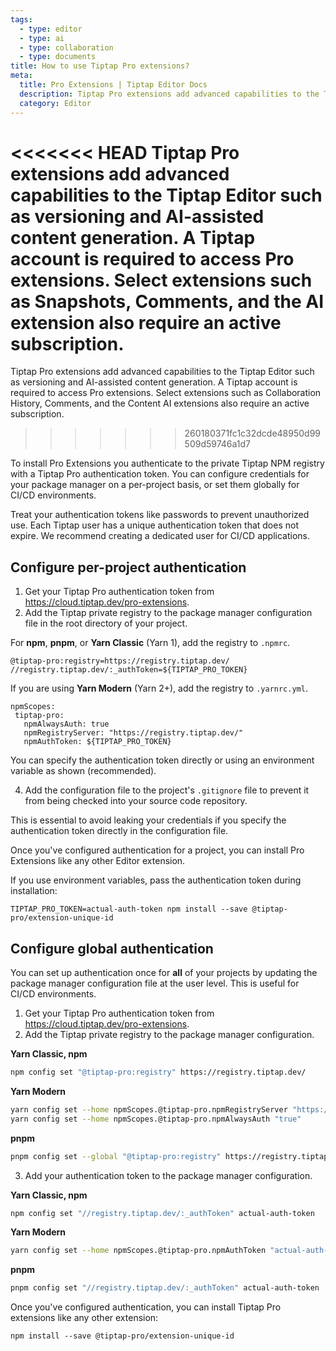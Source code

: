 ```yaml
---
tags:
  - type: editor
  - type: ai
  - type: collaboration
  - type: documents
title: How to use Tiptap Pro extensions?
meta:
  title: Pro Extensions | Tiptap Editor Docs
  description: Tiptap Pro extensions add advanced capabilities to the Tiptap Editor and are installed from the private Tiptap NPM registry.
  category: Editor
---
```



<<<<<<< HEAD
Tiptap Pro extensions add advanced capabilities to the Tiptap Editor such as versioning and AI-assisted content generation. A Tiptap account is required to access Pro extensions. Select extensions such as Snapshots, Comments, and the AI extension also require an active subscription.
=======
Tiptap Pro extensions add advanced capabilities to the Tiptap Editor such as versioning and AI-assisted content generation. A Tiptap account is required to access Pro extensions. Select extensions such as Collaboration History, Comments, and the Content AI extensions also require an active subscription.
>>>>>>> 260180371fc1c32dcde48950d99509d59746a1d7

To install Pro Extensions you authenticate to the private Tiptap NPM registry with a Tiptap Pro authentication token. You can configure credentials for your package manager on a per-project basis, or set them globally for CI/CD environments.

<Callout title="Security warning" variant="warning">
  Treat your authentication tokens like passwords to prevent unauthorized use. Each Tiptap user has
  a unique authentication token that does not expire. We recommend creating a dedicated user for
  CI/CD applications.
</Callout>

## Configure per-project authentication

1. Get your Tiptap Pro authentication token from https://cloud.tiptap.dev/pro-extensions.
2. Add the Tiptap private registry to the package manager configuration file in the root directory of your project.

For **npm**, **pnpm**, or **Yarn Classic** (Yarn 1), add the registry to `.npmrc`.

```
@tiptap-pro:registry=https://registry.tiptap.dev/
//registry.tiptap.dev/:_authToken=${TIPTAP_PRO_TOKEN}
```

If you are using **Yarn Modern** (Yarn 2+), add the registry to `.yarnrc.yml`.

```
npmScopes:
 tiptap-pro:
   npmAlwaysAuth: true
   npmRegistryServer: "https://registry.tiptap.dev/"
   npmAuthToken: ${TIPTAP_PRO_TOKEN}
```

<Callout title="Note" variant="hint">
  You can specify the authentication token directly or using an environment variable as shown
  (recommended).
</Callout>

4. Add the configuration file to the project's `.gitignore` file to prevent it from being checked into your source code repository.

<Callout title="Warning" variant="hint">
  This is essential to avoid leaking your credentials if you specify the authentication token
  directly in the configuration file.
</Callout>

Once you've configured authentication for a project, you can install Pro Extensions like any other Editor extension.

If you use environment variables, pass the authentication token during installation:

```
TIPTAP_PRO_TOKEN=actual-auth-token npm install --save @tiptap-pro/extension-unique-id
```

## Configure global authentication

You can set up authentication once for **all** of your projects by updating the package manager configuration file at the user level. This is useful for CI/CD environments.

1. Get your Tiptap Pro authentication token from https://cloud.tiptap.dev/pro-extensions.
2. Add the Tiptap private registry to the package manager configuration.

**Yarn Classic, npm**

```bash
npm config set "@tiptap-pro:registry" https://registry.tiptap.dev/
```

**Yarn Modern**

```bash
yarn config set --home npmScopes.@tiptap-pro.npmRegistryServer "https://registry.tiptap.dev/"
yarn config set --home npmScopes.@tiptap-pro.npmAlwaysAuth "true"
```

**pnpm**

```bash
pnpm config set --global "@tiptap-pro:registry" https://registry.tiptap.dev/
```

3. Add your authentication token to the package manager configuration.

**Yarn Classic, npm**

```bash
npm config set "//registry.tiptap.dev/:_authToken" actual-auth-token
```

**Yarn Modern**

```bash
yarn config set --home npmScopes.@tiptap-pro.npmAuthToken "actual-auth-token"
```

**pnpm**

```bash
pnpm config set "//registry.tiptap.dev/:_authToken" actual-auth-token
```

Once you've configured authentication, you can install Tiptap Pro extensions like any other extension:

```
npm install --save @tiptap-pro/extension-unique-id
```
